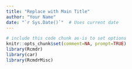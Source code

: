 ```yaml
---
title: "Replace with Main Title"
author: "Your Name"
date: "`r Sys.Date()`"  # Uses current date
---
```


<!-- 
You can edit this R Markdown document. 

It's generally not a good idea to edit the R code that the R Commander writes, 
but you can freely edit between R "code blocks" (which appear between ```{r} 
and ```), for example to explain what you're doing and to draw conclusions 
from your data analysis.

Autogenerated section titles, typically preceded by ###, can also be edited. 
-->


```r
# include this code chunk as-is to set options
knitr::opts_chunk$set(comment=NA, prompt=TRUE)
library(Rcmdr)
library(car)
library(RcmdrMisc)
```

